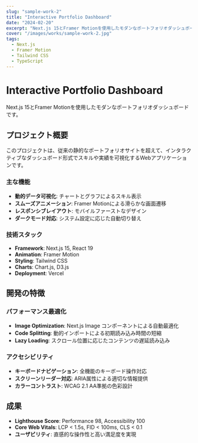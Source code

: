```yaml
---
slug: "sample-work-2"
title: "Interactive Portfolio Dashboard"
date: "2024-02-20"
excerpt: "Next.js 15とFramer Motionを使用したモダンなポートフォリオダッシュボード。アニメーション豊富なUIとパフォーマンス最適化を両立。"
cover: "/images/works/sample-work-2.jpg"
tags:
  - Next.js
  - Framer Motion
  - Tailwind CSS
  - TypeScript
---
```


# Interactive Portfolio Dashboard

Next.js 15とFramer Motionを使用したモダンなポートフォリオダッシュボードです。

## プロジェクト概要

このプロジェクトは、従来の静的なポートフォリオサイトを超えて、インタラクティブなダッシュボード形式でスキルや実績を可視化するWebアプリケーションです。

### 主な機能

- **動的データ可視化**: チャートとグラフによるスキル表示
- **スムーズアニメーション**: Framer Motionによる滑らかな画面遷移
- **レスポンシブレイアウト**: モバイルファーストなデザイン
- **ダークモード対応**: システム設定に応じた自動切り替え

### 技術スタック

- **Framework**: Next.js 15, React 19
- **Animation**: Framer Motion
- **Styling**: Tailwind CSS
- **Charts**: Chart.js, D3.js
- **Deployment**: Vercel

## 開発の特徴

### パフォーマンス最適化

- **Image Optimization**: Next.js Image コンポーネントによる自動最適化
- **Code Splitting**: 動的インポートによる初期読み込み時間の短縮
- **Lazy Loading**: スクロール位置に応じたコンテンツの遅延読み込み

### アクセシビリティ

- **キーボードナビゲーション**: 全機能のキーボード操作対応
- **スクリーンリーダー対応**: ARIA属性による適切な情報提供
- **カラーコントラスト**: WCAG 2.1 AA準拠の色彩設計

## 成果

- **Lighthouse Score**: Performance 98, Accessibility 100
- **Core Web Vitals**: LCP < 1.5s, FID < 100ms, CLS < 0.1
- **ユーザビリティ**: 直感的な操作性と高い満足度を実現 